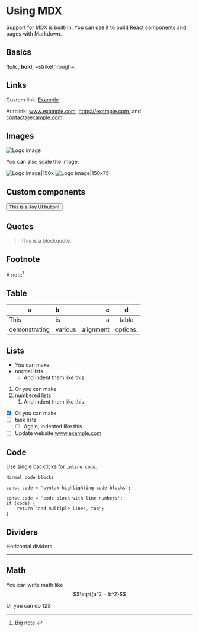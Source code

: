 
# Using MDX

Support for MDX is built-in. You can use it to build React components and pages with Markdown.

## Basics
*Italic*, **bold**, ~strikethrough~.

## Links
Custom link: [Example](https://www.example.com)

Autolink: www.example.com, https://example.com, and contact@example.com.

## Images
![Logo image](/logo.png)

You can also scale the image:

![Logo image|150x](/logo.png) ![Logo image|150x75](/logo.png)

## Custom components
<Button color="primary" variant="outlined">This is a Joy UI button!</Button>

## Quotes
> This is a blockquote.

## Footnote

A note[^1]

[^1]: Big note.

## Table

| a | b  |  c |  d  |
| - | :- | -: | :-: |
| This | is | a |  table  |
| demonstrating | various | alignment | options. |

## Lists

- You can make
- normal lists
    - And indent them like this

1. Or you can make
2. numbered lists
    1. And indent them like this

- [x] Or you can make
- [ ] task lists
    - [ ] Again, indented like this
- [ ] Update website www.example.com

## Code
Use single backticks for `inline code`.

```
Normal code blocks
```

```tsx
const code = 'syntax highlighting code blocks';
```

```#tsx
const code = 'code block with line numbers';
if (code) {
    return "and multiple lines, too";
}
```

## Dividers

Horizontal dividers

---

## Math

You can write math like $$\sqrt{a^2 + b^2}$$

Or you can do $123$
